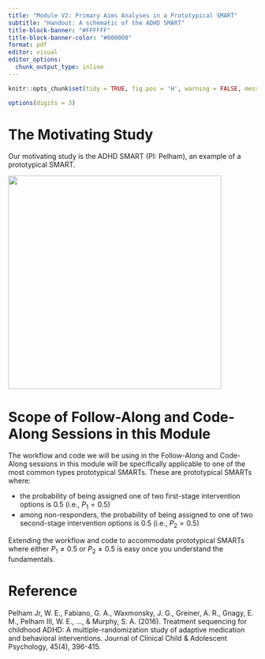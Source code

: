 ```yaml
---
title: "Module V2: Primary Aims Analyses in a Prototypical SMART"
subtitle: "Handout: A schematic of the ADHD SMART"
title-block-banner: "#FFFFFF" 
title-block-banner-color: "#000000"
format: pdf
editor: visual
editor_options: 
  chunk_output_type: inline
---
```


```r
knitr::opts_chunk$set(tidy = TRUE, fig.pos = 'H', warning = FALSE, message = FALSE, digits = 2)

options(digits = 3)
```

# The Motivating Study

Our motivating study is the ADHD SMART (PI: Pelham), an example of a prototypical SMART.

![](assets/adhd_smart_design_with_probs.png){width="6in," height="4.5in"}

# Scope of Follow-Along and Code-Along Sessions in this Module

The workflow and code we will be using in the Follow-Along and Code-Along sessions in this module will be specifically applicable to one of the most common types prototypical SMARTs. These are prototypical SMARTs where:

-   the probability of being assigned one of two first-stage intervention options is 0.5 (i.e., $P_1=0.5$)
-   among non-responders, the probability of being assigned to one of two second-stage intervention options is 0.5 (i.e., $P_2=0.5$)

Extending the workflow and code to accommodate prototypical SMARTs where either $P_1 \neq 0.5$ or $P_2 \neq 0.5$ is easy once you understand the fundamentals.

# Reference

Pelham Jr, W. E., Fabiano, G. A., Waxmonsky, J. G., Greiner, A. R., Gnagy, E. M., Pelham III, W. E., ..., & Murphy, S. A. (2016). Treatment sequencing for childhood ADHD: A multiple-randomization study of adaptive medication and behavioral interventions. Journal of Clinical Child & Adolescent Psychology, 45(4), 396-415.
